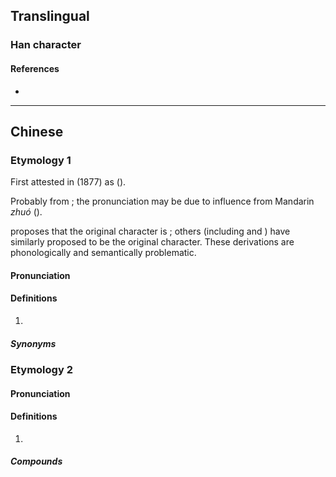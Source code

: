 {{character info}}
==Translingual==

===Han character===
{{Han char|rn=30|rad=口|as=05|sn=8|four=|canj=RKM|ids=⿰口左}}

====References====
* {{Han ref|kx=0185.211|hdz=10599.040|uh=5497}}

----

==Chinese==

===Etymology 1===
{{zh-forms|alt=唨-rare,阻-rare,左-nonstandard,o左-internet}}
First attested in {{lang|zh|《散語四十章》}} (1877) as {{zh-l|*阻}} ({{zh-ref|Yue, 2004}}).

Probably from {{zh-l|*著}}; the pronunciation may be due to influence from Mandarin ''zhuó'' ({{zh-ref|Chan, 1998}}).

{{zh-ref|Chan (1995)}} proposes that the original character is {{ltc-l|𧇣|to go}}; others (including {{w|zh:彭志銘|Jimmy Pang}} and {{w|zh:曾焯文|Chapman Chan}}) have similarly proposed {{ltc-l|徂|to go}} to be the original character. These derivations are phonologically and semantically problematic.

====Pronunciation====
{{zh-pron
|c=zo2
|cat=part
}}

====Definitions====
{{zh-hanzi}}

# {{lb|zh|Cantonese}} {{non-gloss definition|Used to emphasise an action which has been completed and whose result still applies to the present situation. It roughly translates to the past tense in English.}} {{defdate|from 19th c.}}
#: {{zh-x|佢哋 啱啱 走 咗。|They left just now.|C}}
#: {{zh-x|阿媽 尋日 煲 咗 湯{tong1}。佢 而家 去 咗 超級市場 買 餸。|My mum made soup yesterday. Now, she has gone grocery shopping in the supermarket.|C}}
#: {{zh-x|食 咗 就 冇|if you eat it there will not be any more|C}}

=====Synonyms=====
{{zh-dial|了}}

===Etymology 2===
{{zh-forms}}

====Pronunciation====
{{zh-pron
|m=zuo
|cat=interjection
}}

====Definitions====
{{zh-hanzi}}

# {{n-g|A chant sound made while working.}}

=====Compounds=====
{{zh-der|嘿咗}}